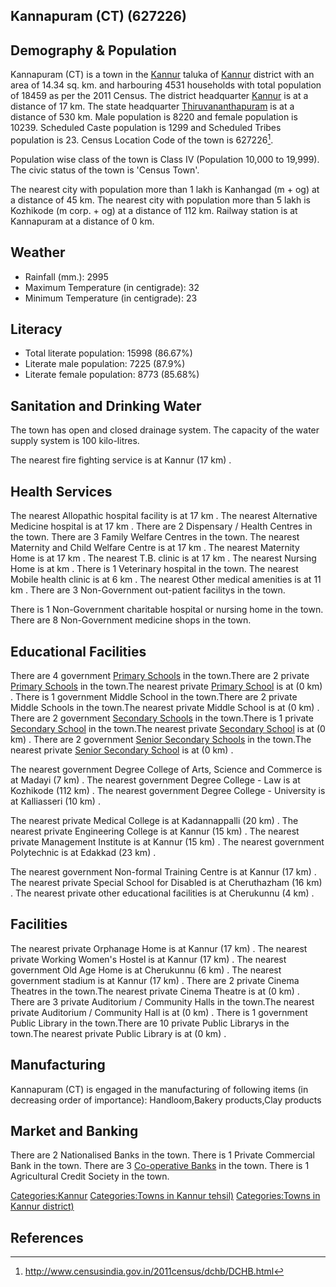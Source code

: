 {{Infobox settlement
| name=Kannapuram (CT)
| native_name=
| native_name_lang=
| other_name=
| nickname=
| settlement_type=Town
| image_skyline=
| image_alt=
| image_caption=
| pushpin_map=India Kerala
| pushpin_label_position=right
| pushpin_map_alt=
| pushpin_map_caption=Location in Kerala, India
| latd=
| latm=
| lats=
| latNS=
| longd=
| longm=
| longs=
| longEW=
| coordinates_display=inline,title
| subdivision_type=Country
| subdivision_name={{flag|India}}
| subdivision_type1=[[States and territories of India|State]]
| subdivision_name1=Kerala 
| subdivision_type2=[[List of districts of India|District]]
| subdivision_name2=Kannur
| subdivision_type3=Tahsil
| subdivision_name3=Kannur
| website=
| established_title=<!-- Established -->
| established_date=
| founder=
| named_for=
| government_type=
| governing_body=
| unit_pref=Metric
| area_footnotes=
| area_rank=
| area_total_km2=14.34
| elevation_footnotes=
| elevation_m=
| population_total=18459
| population_as_of=2011
| population_rank=
| population_density_km2=1287
| population_demonym=
| population_footnotes=
| demographics_type1=Languages=
| demographics1_title1=Official=
| demographics1_info1=[[Malayalam language|Malayalam]]
| timezone1=[[Indian Standard Time|IST]]
| utc_offset1==+5:30
| postal_code_type=[[Postal Index Number|PIN]]
| postal_code=
| area_code_type=Telephone code
| area_code=
| registration_plate=
| blank1_name_sec1=Nearest city
| blank1_info_sec1=[[Kanhangad  (m + og)]]
| blank2_name_sec1=[[Human sex ratio|Sex ratio]]
| blank2_info_sec1=1245
| blank3_name_sec1=Literacy
| blank3_info_sec1=86.67%
| blank1_name_sec2=[[2011 Census of India|2011 census]] code
| blank1_info_sec2=627226
| footnotes=
}}

== Kannapuram (CT) (627226) ==

== Demography & Population ==

Kannapuram (CT) is a town in the [[Kannur]] taluka of [[Kannur]] district with an area of 14.34 sq. km. and harbouring 4531 households with total population of 18459 as per the 2011 Census. The district headquarter [[Kannur]] is at a distance of 17 km. The state headquarter [[Thiruvananthapuram]] is at a distance of 530 km. Male population is 8220 and female population is 10239. Scheduled Caste population is 1299 and Scheduled Tribes population is 23. Census Location Code of the town is 627226<ref>http://www.censusindia.gov.in/2011census/dchb/DCHB.html</ref>.

Population wise class of the town is Class IV (Population 10,000 to 19,999).
The civic status of the town is 'Census Town'.

The nearest city with population more than 1 lakh is Kanhangad  (m + og) at a distance of 45 km. The nearest city with population more than 5 lakh is Kozhikode (m corp. + og) at a distance of 112 km. Railway station is at Kannapuram at a distance of 0 km.


== Weather ==  
* Rainfall (mm.): 2995 
* Maximum Temperature (in centigrade): 32
* Minimum Temperature (in centigrade): 23


== Literacy ==  
* Total literate population: 15998 (86.67%)
* Literate male population: 7225 (87.9%)
* Literate female population: 8773 (85.68%)


== Sanitation and Drinking Water ==  
The town has open and closed drainage system.
The capacity of the water supply system is 100 kilo-litres.

The nearest fire fighting service is at Kannur (17 km) .


== Health Services ==
The nearest Allopathic hospital facility is at 17 km .
The nearest Alternative Medicine hospital is at 17 km .
There are 2 Dispensary / Health Centres in the town.
There are 3 Family Welfare Centres in the town.
The nearest Maternity and Child Welfare Centre is at 17 km .
The nearest Maternity Home is at 17 km .
The nearest T.B. clinic is at 17 km .
The nearest Nursing Home is at  km .
There is 1 Veterinary hospital in the town.
The nearest Mobile health clinic is at 6 km .
The nearest Other medical amenities is at 11 km .
There are 3 Non-Government out-patient facilitys in the town.

There is 1 Non-Government charitable hospital or nursing home in the town.
There are 8 Non-Government medicine shops in the town.


== Educational Facilities ==
There are 4 government [[Primary School]]s in the town.There are 2 private [[Primary School]]s in the town.The nearest private [[Primary School]] is at  (0 km) .
There is 1 government Middle School in the town.There are 2 private Middle Schools in the town.The nearest private Middle School is at  (0 km) .
There are 2 government [[Secondary School]]s in the town.There is 1 private [[Secondary School]] in the town.The nearest private [[Secondary School]] is at  (0 km) .
There are 2 government [[Senior Secondary School]]s in the town.The nearest private [[Senior Secondary School]] is at  (0 km) .
 
 
 
 
 
The nearest government Degree College of Arts, Science and Commerce is at Madayi (7 km) .
The nearest government Degree College - Law is at Kozhikode (112 km) .
The nearest government Degree College - University is at Kalliasseri (10 km) .
 
The nearest private Medical College is at Kadannappalli  (20 km) .
The nearest private Engineering College is at Kannur (15 km) .
The nearest private Management Institute is at Kannur (15 km) .
The nearest government Polytechnic is at Edakkad (23 km) .
 
The nearest government Non-formal Training Centre is at Kannur (17 km) .
The nearest private Special School for Disabled is at Cheruthazham (16 km) .
The nearest private other educational facilities is at Cherukunnu  (4 km) .


== Facilities ==
The nearest private Orphanage Home is at Kannur (17 km) .
The nearest private Working Women's Hostel is at Kannur (17 km) .
The nearest government Old Age Home is at Cherukunnu  (6 km) .
The nearest government stadium is at Kannur (17 km) .
There are 2 private Cinema Theatres in the town.The nearest private Cinema Theatre is at  (0 km) .
There are 3 private Auditorium / Community Halls in the town.The nearest private Auditorium / Community Hall is at  (0 km) .
There is 1 government Public Library in the town.There are 10 private Public Librarys in the town.The nearest private Public Library is at  (0 km) .


== Manufacturing ==
Kannapuram (CT) is engaged in the manufacturing of following items (in decreasing order of importance): Handloom,Bakery  products,Clay products


== Market and Banking ==
There are 2 Nationalised Banks in the town.
There is 1 Private Commercial Bank in the town.
There are 3 [[Co-operative Bank]]s in the town.
There is 1 Agricultural Credit Society in the town.



[[Categories:Kannur]]
[[Categories:Towns in Kannur tehsil)]]
[[Categories:Towns in Kannur district)]]


== References ==
{{Reflist}}



